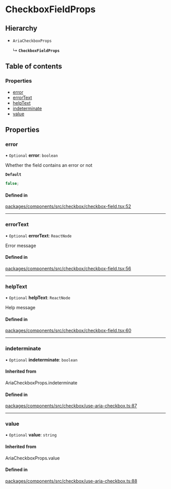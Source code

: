 # CheckboxFieldProps

## Hierarchy

- `AriaCheckboxProps`

  ↳ **`CheckboxFieldProps`**

## Table of contents

### Properties

- [error](CheckboxFieldProps.md#error)
- [errorText](CheckboxFieldProps.md#errortext)
- [helpText](CheckboxFieldProps.md#helptext)
- [indeterminate](CheckboxFieldProps.md#indeterminate)
- [value](CheckboxFieldProps.md#value)

## Properties

### error

• `Optional` **error**: `boolean`

Whether the field contains an error or not

**`Default`**

```ts
false;
```

#### Defined in

[packages/components/src/checkbox/checkbox-field.tsx:52](https://github.com/vtex/shoreline/blob/9b5214c2f/packages/components/src/checkbox/checkbox-field.tsx#L52)

---

### errorText

• `Optional` **errorText**: `ReactNode`

Error message

#### Defined in

[packages/components/src/checkbox/checkbox-field.tsx:56](https://github.com/vtex/shoreline/blob/9b5214c2f/packages/components/src/checkbox/checkbox-field.tsx#L56)

---

### helpText

• `Optional` **helpText**: `ReactNode`

Help message

#### Defined in

[packages/components/src/checkbox/checkbox-field.tsx:60](https://github.com/vtex/shoreline/blob/9b5214c2f/packages/components/src/checkbox/checkbox-field.tsx#L60)

---

### indeterminate

• `Optional` **indeterminate**: `boolean`

#### Inherited from

AriaCheckboxProps.indeterminate

#### Defined in

[packages/components/src/checkbox/use-aria-checkbox.ts:87](https://github.com/vtex/shoreline/blob/9b5214c2f/packages/components/src/checkbox/use-aria-checkbox.ts#L87)

---

### value

• `Optional` **value**: `string`

#### Inherited from

AriaCheckboxProps.value

#### Defined in

[packages/components/src/checkbox/use-aria-checkbox.ts:88](https://github.com/vtex/shoreline/blob/9b5214c2f/packages/components/src/checkbox/use-aria-checkbox.ts#L88)
